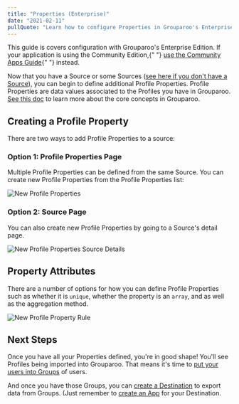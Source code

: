 ```yaml
---
title: "Properties (Enterprise)"
date: "2021-02-11"
pullQuote: "Learn how to configure Properties in Grouparoo's Enterprise Edition."
---
```


<Alert variant="primary">
  <p className="mb-0">
    This guide is covers configuration with Grouparoo's Enterprise Edition. If
    your application is using the Community Edition,{" "}
    <a href="/docs/config/apps/community">use the Community Apps Guide</a>{" "}
    instead.
  </p>
</Alert>

Now that you have a Source or some Sources ([see here if you don't have a Source](/docs/config/sources/enterprise)), you can begin to define additional Profile Properties. Profile Properties are data values associated to the Profiles you have in Grouparoo. [See this doc](/docs/getting-started/product-concepts) to learn more about the core concepts in Grouparoo.

## Creating a Profile Property

There are two ways to add Profile Properties to a source:

### Option 1: Profile Properties Page

Multiple Profile Properties can be defined from the same Source. You can create new Profile Properties from the Profile Properties list:

<Image
  centered
  source="New Profile Properties"
  alt="New Profile Properties"
  src="docs/guides/new-profile-properties.png"
  width={820}
  height={414}
/>

### Option 2: Source Page

You can also create new Profile Properties by going to a Source's detail page.

<Image
  centered
  source="New Profile Properties Source Details"
  alt="New Profile Properties Source Details"
  src="docs/guides/new-profile-properties-source-detail.png"
  width={820}
  height={414}
/>

## Property Attributes

There are a number of options for how you can define Profile Properties such as whether it is `unique`, whether the property is an `array`, and as well as the aggregation method.

<Image
  centered
  source="New Profile Property Rule"
  alt="New Profile Property Rule"
  src="docs/guides/add-profile-property.png"
  width={820}
  height={414}
/>

## Next Steps

Once you have all your Properties defined, you're in good shape! You'll see Profiles being imported into Grouparoo. That means it's time to [put your users into Groups](/docs/config/groups/enterprise) of users.

And once you have those Groups, you can [create a Destination](/docs/config/destinations/enterprise) to export data from Groups. (Just remember to [create an App](/docs/config/apps/enterprise) for your Destination.
